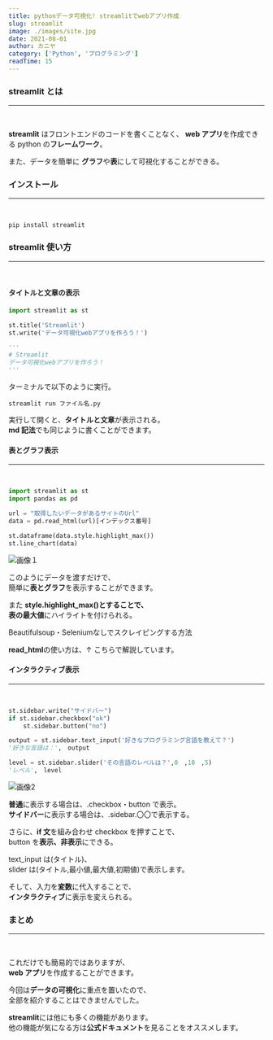 ```yaml
---
title: pythonデータ可視化! streamlitでwebアプリ作成
slug: streamlit
image: ./images/site.jpg
date: 2021-08-01
author: カニヤ
category: ['Python', 'プログラミング']
readTime: 15
---
```



### streamlit とは

---

<br />

**streamlit** はフロントエンドのコードを書くことなく、
**web アプリ**を作成できる python の**フレームワーク**。

また、データを簡単に
**グラフ**や**表**にして可視化することができる。

### インストール

---

<br />

`pip install streamlit`

### streamlit 使い方

---

<br />

#### タイトルと文章の表示

```python
import streamlit as st

st.title('Streamlit')
st.write('データ可視化webアプリを作ろう！')

'''
# Streamlit
データ可視化webアプリを作ろう！
'''
```

ターミナルで以下のように実行。

`streamlit run ファイル名.py`

実行して開くと、**タイトルと文章**が表示される。<br/>
**md 記法**でも同じように書くことができます。

#### 表とグラフ表示

---

<br />

```python
import streamlit as st
import pandas as pd

url = "取得したいデータがあるサイトのUrl"
data = pd.read_html(url)[インデックス番号]

st.dataframe(data.style.highlight_max())
st.line_chart(data)
```

![画像１](./images/table.png)

このようにデータを渡すだけで、<br/>
簡単に**表とグラフ**を表示することができます。

また **style.highlight_max()**とすることで、<br/>
表の**最大値**にハイライトを付けられる。

<Link to="/posts/python" className="linkcolor link-text">
  Beautifulsoup・Seleniumなしでスクレイピングする方法
</Link>

**read_html**の使い方は、↑ こちらで解説しています。

#### インタラクティブ表示

---

<br />

```python
st.sidebar.write("サイドバー")
if st.sidebar.checkbox("ok")
    st.sidebar.button("no")

output = st.sidebar.text_input('好きなプログラミング言語を教えて？')
'好きな言語は：',　output

level = st.sidebar.slider('その言語のレベルは？',0　,10　,5)
'レベル',　level
```

![画像2](./images/sidebar.png)

**普通**に表示する場合は、.checkbox・button で表示。<br/>
**サイドバー**に表示する場合は、.sidebar.〇〇で表示する。

さらに、**if 文**を組み合わせ checkbox を押すことで、<br/>
button を**表示、非表示**にできる。

text_input は(タイトル)、<br/>
slider は(タイトル,最小値,最大値,初期値)で表示します。

そして、入力を**変数**に代入することで、<br/>
**インタラクティブ**に表示を変えられる。

### まとめ

---

<br />

これだけでも簡易的ではありますが、<br/>
**web アプリ**を作成することができます。

今回は**データの可視化**に重点を置いたので、<br/>
全部を紹介することはできませんでした。

**streamlit**には他にも多くの機能があります。<br/>
他の機能が気になる方は**公式ドキュメント**を見ることをオススメします。
